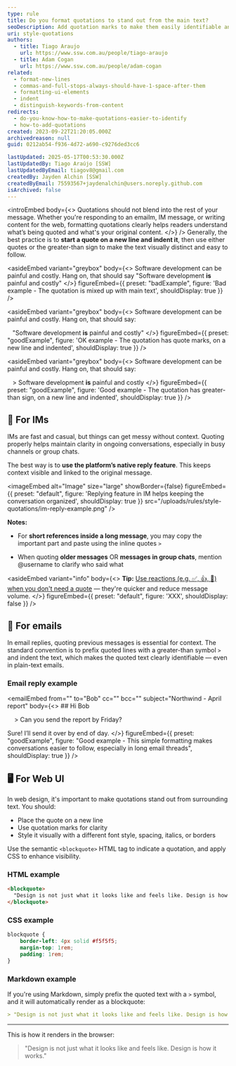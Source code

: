 ```yaml
---
type: rule
title: Do you format quotations to stand out from the main text?
seoDescription: Add quotation marks to make them easily identifiable and improve readability by starting a new line with indentation.
uri: style-quotations
authors:
  - title: Tiago Araujo
    url: https://www.ssw.com.au/people/tiago-araujo
  - title: Adam Cogan
    url: https://www.ssw.com.au/people/adam-cogan
related:
  - format-new-lines
  - commas-and-full-stops-always-should-have-1-space-after-them
  - formatting-ui-elements
  - indent
  - distinguish-keywords-from-content
redirects:
  - do-you-know-how-to-make-quotations-easier-to-identify
  - how-to-add-quotations
created: 2023-09-22T21:20:05.000Z
archivedreason: null
guid: 0212ab54-f936-4d72-a690-c9276ded3cc6

lastUpdated: 2025-05-17T00:53:30.000Z
lastUpdatedBy: Tiago Araújo [SSW]
lastUpdatedByEmail: tiagov8@gmail.com
createdBy: Jayden Alchin [SSW]
createdByEmail: 75593567+jaydenalchin@users.noreply.github.com
isArchived: false
---
```


<introEmbed
  body={<>
Quotations should not blend into the rest of your message. Whether you're responding to an emailm, IM message, or writing content for the web, formatting quotations clearly helps readers understand what’s being quoted and what's your original content.
  </>}
/>
Generally, the best practice is to **start a quote on a new line and indent it**, then use either quotes or the greater-than sign to make the text visually distinct and easy to follow.

<asideEmbed
  variant="greybox"
  body={<>
    Software development can be painful and costly. Hang on, that should say "Software development **is** painful and costly"
  </>}
  figureEmbed={{
    preset: "badExample",
    figure: 'Bad example - The quotation is mixed up with main text',
    shouldDisplay: true
  }}
/>

<asideEmbed
  variant="greybox"
  body={<>
    Software development can be painful and costly. Hang on, that should say:

&nbsp;&nbsp;&nbsp;"Software development **is** painful and costly"
  </>}
  figureEmbed={{
    preset: "goodExample",
    figure: 'OK example - The quotation has quote marks, on a new line and indented',
    shouldDisplay: true
  }}
/>

<asideEmbed
  variant="greybox"
  body={<>
    Software development can be painful and costly. Hang on, that should say:

&nbsp;&nbsp;&nbsp;> Software development **is** painful and costly
  </>}
  figureEmbed={{
    preset: "goodExample",
    figure: 'Good example - The quotation has greater-than sign, on a new line and indented',
    shouldDisplay: true
  }}
/>

## 💬 For IMs

IMs are fast and casual, but things can get messy without context. Quoting properly helps maintain clarity in ongoing conversations, especially in busy channels or group chats.

The best way is to **use the platform’s native reply feature**. This keeps context visible and linked to the original message.


<imageEmbed
  alt="Image"
  size="large"
  showBorder={false}
  figureEmbed={{
    preset: "default",
    figure: 'Replying feature in IM helps keeping the conversation organized',
    shouldDisplay: true
  }}
  src="/uploads/rules/style-quotations/im-reply-example.png"
/>

**Notes:**

* For **short references inside a long message**, you may copy the important part and paste using the inline quotes `>`

* When quoting **older messages** OR **messages in group chats**, mention @username to clarify who said what

<asideEmbed
  variant="info"
  body={<>
    **Tip:** [Use reactions (e.g. ✅, 👍, 👀) when you don't need a quote](/easy-questions/#ask-for-reactions-for-multiple-options) — they're quicker and reduce message volume.
  </>}
  figureEmbed={{
    preset: "default",
    figure: 'XXX',
    shouldDisplay: false
  }}
/>

## 📧 For emails

In email replies, quoting previous messages is essential for context. The standard convention is to prefix quoted lines with a greater-than symbol `>` and indent the text, which makes the quoted text clearly identifiable — even in plain-text emails.

### Email reply example

<emailEmbed
  from=""
  to="Bob"
  cc=""
  bcc=""
  subject="Northwind - April report"
  body={<>
    ## Hi Bob

&nbsp;&nbsp;&nbsp; > Can you send the report by Friday?

Sure! I’ll send it over by end of day.
  </>}
  figureEmbed={{
    preset: "goodExample",
    figure: "Good example - This simple formatting makes conversations easier to follow, especially in long email threads",
    shouldDisplay: true
  }}
/>

## 🖥️ For Web UI

In web design, it's important to make quotations stand out from surrounding text. You should:

* Place the quote on a new line
* Use quotation marks for clarity
* Style it visually with a different font style, spacing, italics, or borders

Use the semantic `<blockquote>` HTML tag to indicate a quotation, and apply CSS to enhance visibility.

### HTML example

```html
<blockquote>
  "Design is not just what it looks like and feels like. Design is how it works."
</blockquote>
```

### CSS example

```css
blockquote {
    border-left: 4px solid #f5f5f5;
    margin-top: 1rem;
    padding: 1rem;
}
```

### Markdown example

If you're using Markdown, simply prefix the quoted text with a `>` symbol, and it will automatically render as a blockquote:

```md
> "Design is not just what it looks like and feels like. Design is how it works."
```

---

This is how it renders in the browser:

> "Design is not just what it looks like and feels like. Design is how it works."
